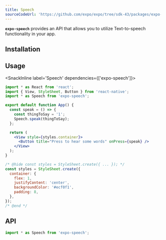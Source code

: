 ```yaml
---
title: Speech
sourceCodeUrl: 'https://github.com/expo/expo/tree/sdk-43/packages/expo-speech'
---
```



**`expo-speech`** provides an API that allows you to utilize Text-to-speech functionality in your app.

<PlatformsSection android emulator ios simulator web />

## Installation

<InstallSection packageName="expo-speech" />

## Usage

<SnackInline label='Speech' dependencies={['expo-speech']}>

```jsx
import * as React from 'react';
import { View, StyleSheet, Button } from 'react-native';
import * as Speech from 'expo-speech';

export default function App() {
  const speak = () => {
    const thingToSay = '1';
    Speech.speak(thingToSay);
  };

  return (
    <View style={styles.container}>
      <Button title="Press to hear some words" onPress={speak} />
    </View>
  );
}

/* @hide const styles = StyleSheet.create({ ... }); */
const styles = StyleSheet.create({
  container: {
    flex: 1,
    justifyContent: 'center',
    backgroundColor: '#ecf0f1',
    padding: 8,
  },
});
/* @end */
```

</SnackInline>

## API

```js
import * as Speech from 'expo-speech';
```

<APISection packageName="expo-speech" apiName="Speech" />
